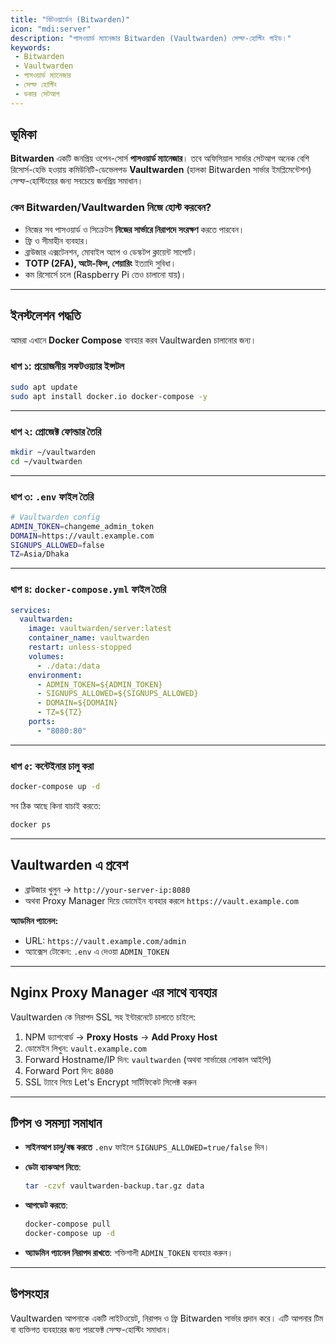 ```yaml
---
title: "বিটওয়ার্ডেন (Bitwarden)"
icon: "mdi:server"
description: "পাসওয়ার্ড ম্যানেজার Bitwarden (Vaultwarden) সেল্ফ-হোস্টিং গাইড।"
keywords: 
 - Bitwarden
 - Vaultwarden
 - পাসওয়ার্ড ম্যানেজার
 - সেল্ফ হোস্টিং
 - ডকার সেটআপ
---
```


## ভূমিকা
**Bitwarden** একটি জনপ্রিয় ওপেন-সোর্স **পাসওয়ার্ড ম্যানেজার**। তবে অফিসিয়াল সার্ভার সেটআপ অনেক বেশি রিসোর্স-হেভি হওয়ায় কমিউনিটি-ডেভেলপড **Vaultwarden** (হালকা Bitwarden সার্ভার ইমপ্লিমেন্টেশন) সেল্ফ-হোস্টিংয়ের জন্য সবচেয়ে জনপ্রিয় সমাধান।  

### কেন Bitwarden/Vaultwarden নিজে হোস্ট করবেন?
- নিজের সব পাসওয়ার্ড ও সিক্রেটস **নিজের সার্ভারে নিরাপদে সংরক্ষণ** করতে পারবেন।
- ফ্রি ও সীমাহীন ব্যবহার।
- ব্রাউজার এক্সটেনশন, মোবাইল অ্যাপ ও ডেস্কটপ ক্লায়েন্ট সাপোর্ট।
- **TOTP (2FA), অটো-ফিল, শেয়ারিং** ইত্যাদি সুবিধা।
- কম রিসোর্সে চলে (Raspberry Pi তেও চালানো যায়)।

---

## ইনস্টলেশন পদ্ধতি

আমরা এখানে **Docker Compose** ব্যবহার করব Vaultwarden চালানোর জন্য।

### ধাপ ১: প্রয়োজনীয় সফটওয়্যার ইন্সটল
```bash
sudo apt update
sudo apt install docker.io docker-compose -y
```

---

### ধাপ ২: প্রোজেক্ট ফোল্ডার তৈরি

```bash
mkdir ~/vaultwarden
cd ~/vaultwarden
```

---

### ধাপ ৩: `.env` ফাইল তৈরি

```bash title=".env"
# Vaultwarden config
ADMIN_TOKEN=changeme_admin_token
DOMAIN=https://vault.example.com
SIGNUPS_ALLOWED=false
TZ=Asia/Dhaka
```

---

### ধাপ ৪: `docker-compose.yml` ফাইল তৈরি

```yaml title="docker-compose.yml"
services:
  vaultwarden:
    image: vaultwarden/server:latest
    container_name: vaultwarden
    restart: unless-stopped
    volumes:
      - ./data:/data
    environment:
      - ADMIN_TOKEN=${ADMIN_TOKEN}
      - SIGNUPS_ALLOWED=${SIGNUPS_ALLOWED}
      - DOMAIN=${DOMAIN}
      - TZ=${TZ}
    ports:
      - "8080:80"
```

---

### ধাপ ৫: কন্টেইনার চালু করা

```bash
docker-compose up -d
```

সব ঠিক আছে কিনা যাচাই করতে:

```bash
docker ps
```

---

## Vaultwarden এ প্রবেশ

* ব্রাউজার খুলুন → `http://your-server-ip:8080`
* অথবা Proxy Manager দিয়ে ডোমেইন ব্যবহার করলে `https://vault.example.com`

**অ্যাডমিন প্যানেল:**

* URL: `https://vault.example.com/admin`
* অ্যাক্সেস টোকেন: `.env` এ দেওয়া `ADMIN_TOKEN`

---

## Nginx Proxy Manager এর সাথে ব্যবহার

Vaultwarden কে নিরাপদ SSL সহ ইন্টারনেটে চালাতে চাইলে:

1. NPM ড্যাশবোর্ড → **Proxy Hosts** → **Add Proxy Host**
2. ডোমেইন লিখুন: `vault.example.com`
3. Forward Hostname/IP দিন: `vaultwarden` (অথবা সার্ভারের লোকাল আইপি)
4. Forward Port দিন: `8080`
5. SSL ট্যাবে গিয়ে Let's Encrypt সার্টিফিকেট সিলেক্ট করুন

---

## টিপস ও সমস্যা সমাধান

* **সাইনআপ চালু/বন্ধ করতে** `.env` ফাইলে `SIGNUPS_ALLOWED=true/false` দিন।
* **ডেটা ব্যাকআপ নিতে**:

  ```bash
  tar -czvf vaultwarden-backup.tar.gz data
  ```
* **আপডেট করতে**:

  ```bash
  docker-compose pull
  docker-compose up -d
  ```
* **অ্যাডমিন প্যানেল নিরাপদ রাখতে**: শক্তিশালী `ADMIN_TOKEN` ব্যবহার করুন।

---

## উপসংহার

Vaultwarden আপনাকে একটি লাইটওয়েট, নিরাপদ ও ফ্রি Bitwarden সার্ভার প্রদান করে। এটি আপনার টিম বা ব্যক্তিগত ব্যবহারের জন্য পারফেক্ট সেল্ফ-হোস্টিং সমাধান।